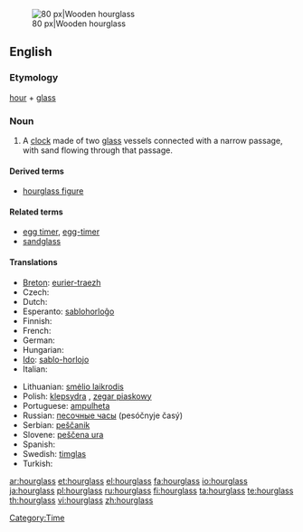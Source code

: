 [[Image:Wooden_hourglass_2.jpg|thumb|right|80 px|Wooden hourglass]]
==English==
{{wikipedia}}

===Etymology===
[[hour]] + [[glass]]

===Noun===
{{en-noun|sg=[[hour]][[glass]]|es}}

# A [[clock]] made of two [[glass]] vessels connected with a narrow passage, with sand flowing through that passage.

====Derived terms====
* [[hourglass figure]]

====Related terms====
* [[egg timer]], [[egg-timer]]
* [[sandglass]]

====Translations====
{{trans-top|clock}}
* [[Breton]]: [[eurier-traezh]] {{m}}
* Czech: {{t-|cs|přesýpací hodiny|f|p}}
* Dutch: {{t+|nl|zandloper|m}}
* Esperanto: [[sablohorloĝo]]
* Finnish: {{t+|fi|tiimalasi}}
* French: {{t+|fr|sablier|m}}
* German: {{t+|de|Sanduhr|f}}
* Hungarian: {{t-|hu|homokóra}}
* [[Ido]]: [[sablo-horlojo]]
* Italian: {{t+|it|clessidra|f}}
{{trans-mid}}
* Lithuanian: [[smėlio laikrodis]] {{m}}
* Polish: [[klepsydra]] {{f}}, [[zegar piaskowy]] {{m}}
* Portuguese: [[ampulheta]] {{f}}
* Russian: [[песочные часы]] (pesóčnyje časý) {{m|p}}
* Serbian: [[peščanik]] {{m}}
* Slovene: [[peščena ura]] {{f}}
* Spanish: {{t-|es|reloj de arena|m}}
* Swedish: [[timglas]] {{n}}
* Turkish: {{t+|tr|kum saati}}
{{trans-bottom}}

[[Category:Time]]

[[ar:hourglass]]
[[et:hourglass]]
[[el:hourglass]]
[[fa:hourglass]]
[[io:hourglass]]
[[ja:hourglass]]
[[pl:hourglass]]
[[ru:hourglass]]
[[fi:hourglass]]
[[ta:hourglass]]
[[te:hourglass]]
[[th:hourglass]]
[[vi:hourglass]]
[[zh:hourglass]]